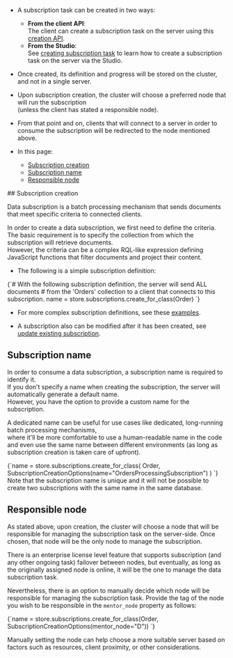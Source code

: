 
<Admonition type="note" title="">

* A subscription task can be created in two ways:
    * **From the client API**:  
      The client can create a subscription task on the server using this [creation API](../../../client-api/data-subscriptions/creation/api-overview.mdx#subscription-creation).
    * **From the Studio**:  
      See [creating subscription task](../../../studio/database/tasks/ongoing-tasks/subscription-task.mdx) to learn how to create a subscription task on the server via the Studio.

* Once created, its definition and progress will be stored on the cluster, and not in a single server.  

* Upon subscription creation, the cluster will choose a preferred node that will run the subscription  
  (unless the client has stated a responsible node).  

* From that point and on, clients that will connect to a server in order to consume the subscription will be redirected to the node mentioned above.  

* In this page:  
   * [Subscription creation](../../../client-api/data-subscriptions/creation/how-to-create-data-subscription.mdx#subscription-creation)   
   * [Subscription name](../../../client-api/data-subscriptions/creation/how-to-create-data-subscription.mdx#subscription-name)  
   * [Responsible node](../../../client-api/data-subscriptions/creation/how-to-create-data-subscription.mdx#responsible-node)  

</Admonition>
## Subscription creation

Data subscription is a batch processing mechanism that sends documents that meet specific criteria to connected clients.

In order to create a data subscription, we first need to define the criteria.  
The basic requirement is to specify the collection from which the subscription will retrieve documents.  
However, the criteria can be a complex RQL-like expression defining JavaScript functions that filter documents and project their content.

* The following is a simple subscription definition:

<TabItem value="create_whole_collection_generic1" label="create_whole_collection_generic1">
<CodeBlock language="python">
{`# With the following subscription definition, the server will send ALL documents
# from the 'Orders' collection to a client that connects to this subscription.
name = store.subscriptions.create_for_class(Order)
`}
</CodeBlock>
</TabItem>

* For more complex subscription definitions, see these [examples](../../../client-api/data-subscriptions/creation/examples.mdx).

* A subscription also can be modified after it has been created, see [update existing subscription](../../../client-api/data-subscriptions/creation/examples.mdx#update-existing-subscription).



## Subscription name

In order to consume a data subscription, a subscription name is required to identify it.  
If you don't specify a name when creating the subscription, the server will automatically generate a default name.  
However, you have the option to provide a custom name for the subscription.  

A dedicated name can be useful for use cases like dedicated, long-running batch processing mechanisms,  
where it'll be more comfortable to use a human-readable name in the code and even use the same name between different environments
(as long as subscription creation is taken care of upfront).

<TabItem value="create_whole_collection_generic_with_name" label="create_whole_collection_generic_with_name">
<CodeBlock language="python">
{`name = store.subscriptions.create_for_class(
    Order, SubscriptionCreationOptions(name="OrdersProcessingSubscription")
)
`}
</CodeBlock>
</TabItem>

<Admonition type="info" title="Uniqueness" id="uniqueness" href="#uniqueness">
Note that the subscription name is unique and it will not be possible to create two subscriptions with the same name in the same database.
</Admonition>



## Responsible node

As stated above, upon creation, the cluster will choose a node that will be responsible for managing the subscription task on the server-side.
Once chosen, that node will be the only node to manage the subscription.

There is an enterprise license level feature that supports subscription (and any other ongoing task) failover between nodes,
but eventually, as long as the originally assigned node is online, it will be the one to manage the data subscription task.

Nevertheless, there is an option to manually decide which node will be responsible for managing the subscription task.
Provide the tag of the node you wish to be responsible in the `mentor_node` property as follows:

<TabItem value="create_whole_collection_generic_with_mentor_node" label="create_whole_collection_generic_with_mentor_node">
<CodeBlock language="python">
{`name = store.subscriptions.create_for_class(Order, SubscriptionCreationOptions(mentor_node="D"))
`}
</CodeBlock>
</TabItem>

Manually setting the node can help choose a more suitable server based on factors such as resources, client proximity, or other considerations.




